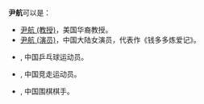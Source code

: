 '''尹航'''可以是：

*[[尹航_(教授)|尹航 (教授)]]，美国华裔教授。
*[[尹航_(演员)|尹航 (演员)]]，中国大陆女演员，代表作《钱多多炼爱记》。
*{{link-en|尹航 (乒乓球运动员)|Yin Hang}} , 中国乒乓球运动员。
*{{link-en|尹航 (竞走运动员)|Yin Hang (racewalker)}} , 中国竞走运动员。
*{{link-ko|尹航 (围棋棋手)|인항}} , 中国围棋棋手。

{{disambig|Cat=二字尹姓人名消歧义}}